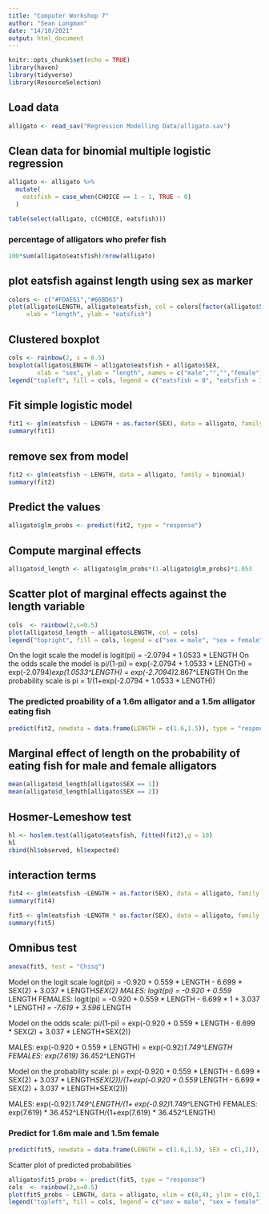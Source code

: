 ```yaml
---
title: "Computer Workshop 7"
author: "Sean Longman"
date: "14/10/2021"
output: html_document
---
```


```r
knitr::opts_chunk$set(echo = TRUE)
library(haven)
library(tidyverse)
library(ResourceSelection)
```

## Load data
```r
alligato <- read_sav("Regression Modelling Data/alligato.sav")
```

## Clean data for binomial multiple logistic regression
```r
alligato <- alligato %>%
  mutate(
    eatsfish = case_when(CHOICE == 1 ~ 1, TRUE ~ 0)
  )

table(select(alligato, c(CHOICE, eatsfish)))
```
### percentage of alligators who prefer fish
```r
100*sum(alligato$eatsfish)/nrow(alligato)
```
## plot eatsfish against length using sex as marker

```r
colors <- c("#FDAE61","#66BD63")
plot(alligato$LENGTH, alligato$eatsfish, col = colors[factor(alligato$SEX)],
     xlab = "length", ylab = "eatsfish")
```

## Clustered boxplot
```r
cols <- rainbow(2, s = 0.5)
boxplot(alligato$LENGTH ~ alligato$eatsfish + alligato$SEX,
        xlab = "sex", ylab = "length", names = c("male","","","female"), col = cols)
legend("topleft", fill = cols, legend = c("eatsfish = 0", "eatsfish = 1"), horiz = T)
```

## Fit simple logistic model
```r
fit1 <- glm(eatsfish ~ LENGTH + as.factor(SEX), data = alligato, family = binomial)
summary(fit1)
```
## remove sex from model
```r
fit2 <- glm(eatsfish ~ LENGTH, data = alligato, family = binomial)
summary(fit2)
```
## Predict the values
```r
alligato$glm_probs <- predict(fit2, type = "response")
```

## Compute marginal effects
```r
alligato$d_length <- alligato$glm_probs*(1-alligato$glm_probs)*1.053
```

## Scatter plot of marginal effects against the length variable
```r
cols  <- rainbow(2,s=0.5)
plot(alligato$d_length ~ alligato$LENGTH, col = cols)
legend("topright", fill = cols, legend = c("sex = male", "sex = female"), horiz = T)
```

On the logit scale the model is logit(pi) = -2.0794 + 1.0533 * LENGTH
On the odds scale the model is pi/(1-pi) = exp(-2.0794 + 1.0533 * LENGTH) 
                                          = exp(-2.0794)*exp(1.0533^LENGTH)
                                          = exp(-2.7094)*2.867^LENGTH
On the probability scale is pi = 1/(1+exp(-2.0794 + 1.0533 * LENGTH))

### The predicted proability of a 1.6m alligator and a 1.5m alligator eating fish
```r
predict(fit2, newdata = data.frame(LENGTH = c(1.6,1.5)), type = "response")
```
## Marginal effect of length on the probability of eating fish for male and female alligators
```r
mean(alligato$d_length[alligato$SEX == 1])
mean(alligato$d_length[alligato$SEX == 2])
```
## Hosmer-Lemeshow test
```r
hl <- hoslem.test(alligato$eatsfish, fitted(fit2),g = 10)
hl
cbind(hl$observed, hl$expected)
```

## interaction terms

```r
fit4 <- glm(eatsfish ~LENGTH + as.factor(SEX), data = alligato, family = binomial)
summary(fit4)
```

```r
fit5 <- glm(eatsfish ~LENGTH * as.factor(SEX), data = alligato, family = binomial)
summary(fit5)
```
## Omnibus test
```r
anova(fit5, test = "Chisq")
```

Model on the logit scale logit(pi) = -0.920 + 0.559 * LENGTH - 6.699 * SEX(2) + 3.037 * LENGTH*SEX(2)
MALES: logit(pi) = -0.920 + 0.559 * LENGTH
FEMALES: logit(pi) = -0.920 + 0.559 * LENGTH - 6.699 * 1 + 3.037 * LENGTH*1
                    = -7.619 + 3.596 * LENGTH
                    
Model on the odds scale:
pi/(1-pi) = exp(-0.920 + 0.559 * LENGTH - 6.699 * SEX(2) + 3.037 * LENGTH*SEX(2))

MALES: exp(-0.920 + 0.559 * LENGTH) = exp(-0.92)*1.749^LENGTH
FEMALES: exp(7.619) * 36.452^LENGTH

Model on the probability scale:
pi = exp(-0.920 + 0.559 * LENGTH - 6.699 * SEX(2) + 3.037 * LENGTH*SEX(2))/(1+exp(-0.920 + 0.559 * LENGTH - 6.699 * SEX(2) + 3.037 * LENGTH*SEX(2)))

MALES:  exp(-0.92)*1.749^LENGTH/(1+ exp(-0.92)*1.749^LENGTH)
FEMALES: exp(7.619) * 36.452^LENGTH/(1+exp(7.619) * 36.452^LENGTH)

### Predict for 1.6m male and 1.5m female
```r
predict(fit5, newdata = data.frame(LENGTH = c(1.6,1.5), SEX = c(1,2)), type = "response")
```
Scatter plot of predicted probabilities
```r
alligato$fit5_probs <- predict(fit5, type = "response")
cols  <- rainbow(2,s=0.5)
plot(fit5_probs ~ LENGTH, data = alligato, xlim = c(0,4), ylim = c(0,1), col = cols)
legend("topleft", fill = cols, legend = c("sex = male", "sex = female"), horiz = T)
```

